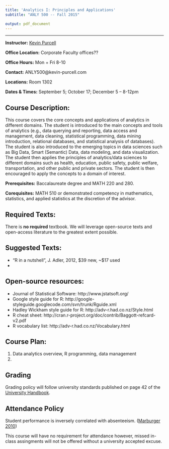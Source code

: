```yaml
---
title: 'Analytics I: Principles and Applications'
subtitle: "ANLY 500 -- Fall 2015"

output: pdf_document
---
```


******
**Instructor:** [Kevin Purcell](http://kevin-purcell.com) 

**Office Location:** Corporate Faculty offices??

**Office Hours:**  Mon + Fri 8-10

**Contact:** ANLY500@kevin-purcell.com 

**Locations:** Room 1302

**Dates & Times:** September 5; October 17; December 5 -- 8-12pm

## Course Description:
This course covers the core concepts and applications of analytics in different domains. The student is introduced to the main concepts and tools of analytics (e.g., data querying and reporting, data access and management, data cleaning, statistical programming, data mining introduction, relational databases, and statistical analysis of databases). The student is also introduced to the emerging topics in data sciences such as Big Data, Smart (Semantic) Data, data modeling, and data visualization. The student then applies the principles of analytics/data sciences to different domains such as health, education, public safety, public welfare, transportation, and other public and private sectors. The student is then encouraged to apply the concepts to a domain of interest. 

**Prerequisites:** Baccalaureate degree and MATH 220 and 280.

**Corequisites:** MATH 510 or demonstrated competency in mathematics, statistics, and applied statistics at the discretion of the advisor.

## Required Texts: 
There is **no required** textbook.  We will leverage open-source texts and open-access literature to the greatest extent possible.

## Suggested Texts:
- "R in a nutshell", J. Adler, 2012, $39 new, ~$17 used
- 

## Open-source resources:
- Journal of Statistical Software: http://www.jstatsoft.org/ 
- Google style guide for R: http://google-styleguide.googlecode.com/svn/trunk/Rguide.xml 
- Hadley Wickham style guide for R: http://adv-r.had.co.nz/Style.html
- R cheat sheet: http://cran.r-project.org/doc/contrib/Baggott-refcard-v2.pdf
- R vocabulary list: http://adv-r.had.co.nz/Vocabulary.html

## Course Plan:
1. Data analytics overview, R programming, data management
2. 


## Grading
Grading policy will follow university standards published on page 42 of the [University Handbook](http://harrisburgu.edu/lib/pdf/MSanalytics_program.pdf).

## Attendance Policy
Student performance is inversely correlated with absenteeism. ([Marburger 2010](http://www.tandfonline.com/doi/abs/10.3200/JECE.37.2.148-155#.Vem6qp3BzGd))

This course will have no requirement for attendance however, missed in-class assingments will not be offered without a university accepted excuse.










